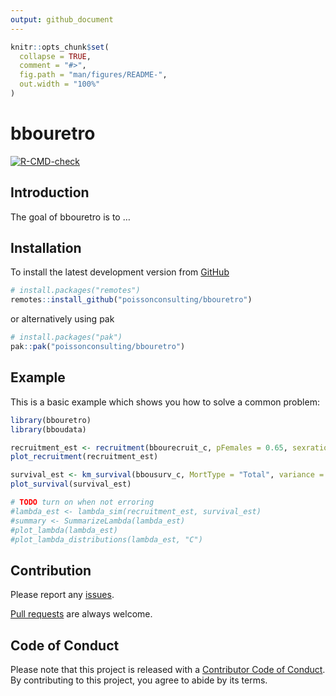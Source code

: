 ```yaml
---
output: github_document
---
```


<!-- README.md is generated from README.Rmd. Please edit that file -->

```r
knitr::opts_chunk$set(
  collapse = TRUE,
  comment = "#>",
  fig.path = "man/figures/README-",
  out.width = "100%"
)
```

# bbouretro

<!-- badges: start -->
[![R-CMD-check](https://github.com/poissonconsulting/bbouretro/actions/workflows/R-CMD-check.yaml/badge.svg)](https://github.com/poissonconsulting/bbouretro/actions/workflows/R-CMD-check.yaml)
<!-- badges: end -->

## Introduction
The goal of bbouretro is to ...

## Installation

To install the latest development version from [GitHub](https://github.com/poissonconsulting/bbouretro)

```r
# install.packages("remotes")
remotes::install_github("poissonconsulting/bbouretro")
```

or alternatively using pak

```r
# install.packages("pak")
pak::pak("poissonconsulting/bbouretro")
```

## Example

This is a basic example which shows you how to solve a common problem:

```r
library(bbouretro)
library(bboudata)

recruitment_est <- recruitment(bbourecruit_c, pFemales = 0.65, sexratio = 0.5, variance = "binomial") 
plot_recruitment(recruitment_est)

survival_est <- km_survival(bbousurv_c, MortType = "Total", variance = "Pollock")
plot_survival(survival_est)

# TODO turn on when not erroring
#lambda_est <- lambda_sim(recruitment_est, survival_est)
#summary <- SummarizeLambda(lambda_est)
#plot_lambda(lambda_est)
#plot_lambda_distributions(lambda_est, "C")
```

## Contribution

Please report any [issues](https://github.com/poissonconsulting/bbouretro/issues).

[Pull requests](https://github.com/poissonconsulting/bbouretro/pulls) are always welcome.

## Code of Conduct

Please note that this project is released with a [Contributor Code of Conduct](https://contributor-covenant.org/version/2/0/CODE_OF_CONDUCT.html). 
By contributing to this project, you agree to abide by its terms.
